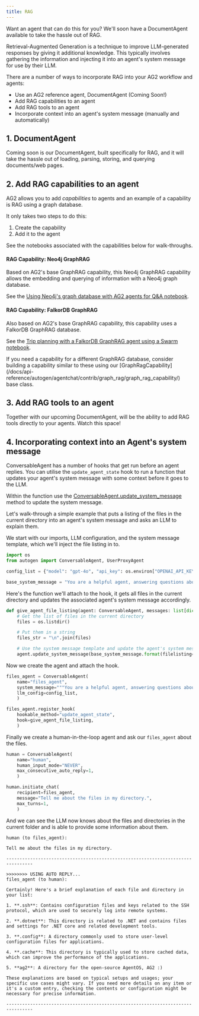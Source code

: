 ```yaml
---
title: RAG
---
```


<Tip>
Want an agent that can do this for you? We'll soon have a DocumentAgent available to take the hassle out of RAG.
</Tip>

Retrieval-Augmented Generation is a technique to improve LLM-generated responses by giving it additional knowledge. This typically involves gathering the information and injecting it into an agent's system message for use by their LLM.

There are a number of ways to incorporate RAG into your AG2 workflow and agents:
- Use an AG2 reference agent, DocumentAgent (Coming Soon!)
- Add RAG capabilities to an agent
- Add RAG tools to an agent
- Incorporate context into an agent's system message (manually and automatically)

## 1. DocumentAgent

Coming soon is our DocumentAgent, built specifically for RAG, and it will take the hassle out of loading, parsing, storing, and querying documents/web pages.

## 2. Add RAG capabilities to an agent

AG2 allows you to add *capabilities* to agents and an example of a capability is RAG using a graph database.

It only takes two steps to do this:
1. Create the capability
2. Add it to the agent

See the notebooks associated with the capabilities below for walk-throughs.

#### RAG Capability: Neo4j GraphRAG
Based on AG2's base GraphRAG capability, this Neo4j GraphRAG capability allows the embedding and querying of information with a Neo4j graph database.

See the [Using Neo4j's graph database with AG2 agents for Q&A notebook](/docs/use-cases/notebooks/notebooks/agentchat_graph_rag_neo4j).

#### RAG Capability: FalkorDB GraphRAG
Also based on AG2's base GraphRAG capability, this capability uses a FalkorDB GraphRAG database.

See the [Trip planning with a FalkorDB GraphRAG agent using a Swarm notebook](/docs/use-cases/notebooks/notebooks/agentchat_swarm_graphrag_trip_planner).

<Tip>
If you need a capability for a different GraphRAG database, consider building a capability similar to these using our [GraphRagCapability](/docs/api-reference/autogen/agentchat/contrib/graph_rag/graph_rag_capability/) base class.
</Tip>

## 3. Add RAG tools to an agent

Together with our upcoming DocumentAgent, will be the ability to add RAG tools directly to your agents. Watch this space!

## 4. Incorporating context into an Agent's system message

ConversableAgent has a number of hooks that get run before an agent replies. You can utilise the `update_agent_state` hook to run a function that updates your agent's system message with some context before it goes to the LLM.

Within the function use the [ConversableAgent.update_system_message](/docs/api-reference/autogen/ConversableAgent#update-system-message) method to update the system message.

Let's walk-through a simple example that puts a listing of the files in the current directory into an agent's system message and asks an LLM to explain them.

We start with our imports, LLM configuration, and the system message template, which we'll inject the file listing in to.
```python
import os
from autogen import ConversableAgent, UserProxyAgent

config_list = {"model": "gpt-4o", "api_key": os.environ["OPENAI_API_KEY"]}

base_system_message = "You are a helpful agent, answering questions about the files in a directory:\n{filelisting}"
```

Here's the function we'll attach to the hook, it gets all files in the current directory and updates the associated agent's system message accordingly.

```python
def give_agent_file_listing(agent: ConversableAgent, messages: list[dict[str, Any]]) -> None:
    # Get the list of files in the current directory
    files = os.listdir()

    # Put them in a string
    files_str = "\n".join(files)

    # Use the system message template and update the agent's system message to include the file listing
    agent.update_system_message(base_system_message.format(filelisting=files_str))
```

Now we create the agent and attach the hook.

```python
files_agent = ConversableAgent(
    name="files_agent",
    system_message="""You are a helpful agent, answering questions about the files in a directory.""",
    llm_config=config_list,
    )

files_agent.register_hook(
    hookable_method="update_agent_state",
    hook=give_agent_file_listing,
    )
```

Finally we create a human-in-the-loop agent and ask our `files_agent` about the files.

```python
human = ConversableAgent(
    name="human",
    human_input_mode="NEVER",
    max_consecutive_auto_reply=1,
    )

human.initiate_chat(
    recipient=files_agent,
    message="Tell me about the files in my directory.",
    max_turns=1,
    )
```

And we can see the LLM now knows about the files and directories in the current folder and is able to provide some information about them.

```console
human (to files_agent):

Tell me about the files in my directory.

--------------------------------------------------------------------------------

>>>>>>>> USING AUTO REPLY...
files_agent (to human):

Certainly! Here's a brief explanation of each file and directory in your list:

1. **.ssh**: Contains configuration files and keys related to the SSH protocol, which are used to securely log into remote systems.

2. **.dotnet**: This directory is related to .NET and contains files and settings for .NET core and related development tools.

3. **.config**: A directory commonly used to store user-level configuration files for applications.

4. **.cache**: This directory is typically used to store cached data, which can improve the performance of the applications.

5. **ag2**: A directory for the open-source AgentOS, AG2 :)

These explanations are based on typical setups and usages; your specific use cases might vary. If you need more details on any item or it's a custom entry, checking the contents or configuration might be necessary for precise information.

--------------------------------------------------------------------------------
```
